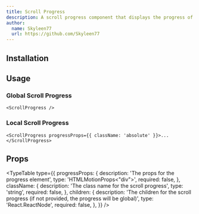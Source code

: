 ```yaml
---
title: Scroll Progress
description: A scroll progress component that displays the progress of the scroll.
author:
  name: Skyleen77
  url: https://github.com/Skyleen77
---
```


<ComponentPreview name="scroll-progress-demo" />

## Installation

<ComponentInstallation name="scroll-progress" />

## Usage

### Global Scroll Progress

```tsx
<ScrollProgress />
```

### Local Scroll Progress

```tsx
<ScrollProgress progressProps={{ className: 'absolute' }}>...</ScrollProgress>
```

## Props

<TypeTable
  type={{
    progressProps: {
      description: 'The props for the progress element',
      type: 'HTMLMotionProps<"div">',
      required: false,
    },
    className: {
      description: 'The class name for the scroll progress',
      type: 'string',
      required: false,
    },
    children: {
      description:
        'The children for the scroll progress (if not provided, the progress will be global)',
      type: 'React.ReactNode',
      required: false,
    },
  }}
/>

